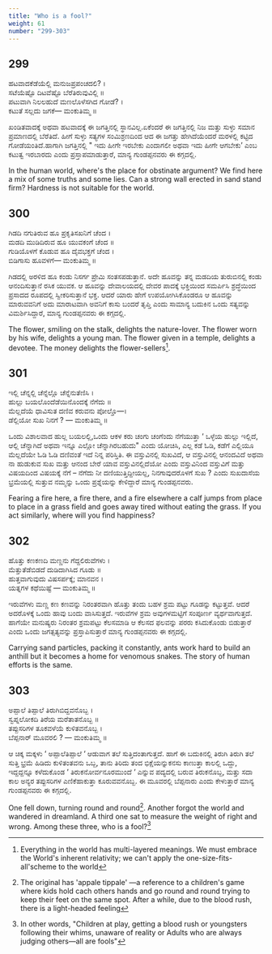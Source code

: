 ```yaml
---
title: "Who is a fool?"
weight: 61
number: "299-303"
---
```


## 299

ಹಟವಾದಕೆಡೆಯೆಲ್ಲಿ ಮನುಜಪ್ರಪಂಚದಲಿ? ।  
ಸಟೆಯೆಷ್ಟೊ ದಿಟವೆಷ್ಟೊ ಬೆರೆತಿರುವುವಿಲ್ಲಿ ॥  
ಪಟುವಾಗಿ ನಿಲಲಹುದೆ ಮಣಲೊಳೆಸಗಿದ ಗೋಡೆ? ।  
ಕಟುತೆ ಸಲ್ಲದು ಜಗಕೆ— ಮಂಕುತಿಮ್ಮ ॥

ಖಂಡಿತವಾದಕ್ಕೆ ಅಥವಾ ಹಟವಾದಕ್ಕೆ ಈ ಜಗತ್ತಿನಲ್ಲಿ ಸ್ಥಾನವಿಲ್ಲ.ಏಕೆಂದರೆ ಈ ಜಗತ್ತಿನಲ್ಲಿ ನಿಜ ಮತ್ತು ಸುಳ್ಳು ಸಮಾನ ಪ್ರಮಾಣದಲ್ಲಿ ಬೆರೆತಿದೆ. ಹೀಗೆ ಸುಳ್ಳು ಸತ್ಯಗಳ ಸಂಮಿಶ್ರಣದಿಂದ ಆದ ಈ ಜಗತ್ತು ಹೇಗಿದೆಯೆಂದರೆ ಮರಳಲ್ಲಿ ಕಟ್ಟಿದ ಗೋಡೆಯಂತಿದೆ.ಹಾಗಾಗಿ ಜಗತ್ತಿನಲ್ಲಿ \" ಇದು ಹೀಗೇ ಇರಬೇಕು ಎಂದಾಗಲೀ ಅಥವಾ ಇದು ಹೀಗೇ ಆಗಬೇಕು’ ಎಂಬ ಕಟುತ್ವ ಇರಬಾರದು ಎಂದು ಪ್ರಸ್ತಾಪಮಾಡುತ್ತಾರೆ, ಮಾನ್ಯ ಗುಂಡಪ್ಪನವರು ಈ ಕಗ್ಗದಲ್ಲಿ.

In the human world, where's the place for obstinate argument? We find here a mix of some truths and some lies. Can a strong wall erected in sand stand firm? Hardness is not suitable for the world.

## 300

ಗಿಡದಿ ನಗುತಿರುವ ಹೂ ಪ್ರಕೃತಿಸಖನಿಗೆ ಚೆಂದ ।  
ಮಡದಿ ಮುಡಿದಿರುವ ಹೂ ಯುವಕಂಗೆ ಚೆಂದ ॥  
ಗುಡಿಯೊಳಗೆ ಕೊಡುವ ಹೂ ದೈವಭಕ್ತಗೆ ಚೆಂದ ।  
ಬಿಡಿಗಾಸು ಹೂವಳಗೆ— ಮಂಕುತಿಮ್ಮ ॥

ಗಿಡದಲ್ಲಿ ಅರಳಿದ ಹೂ ಕಂಡು ನಿಸರ್ಗ ಪ್ರೇಮಿ ಸಂತಸಪಡುತ್ತಾನೆ. ಅದೇ ಹೂವನ್ನು ತನ್ನ ಮಡದಿಯ ತುರುಬಿನಲ್ಲಿ ಕಂಡು ಆನಂದಿಸುತ್ತಾನೆ ರಸಿಕ ಯುವಕ. ಆ ಹೂವನ್ನು ದೇವಾಲಯದಲ್ಲಿ ದೇವರ ಪಾದಕ್ಕೆ ಭಕ್ತಿಯಿಂದ ಸಮರ್ಪಿಸಿ ಶ್ರದ್ಧೆಯಿಂದ ಪ್ರಸಾದದ ರೂಪದಲ್ಲಿ ಸ್ವೀಕರಿಸುತ್ತಾನೆ ಭಕ್ತ. ಆದರೆ ಯಾರು ಹೇಗೆ ಉಪಯೋಗಿಸಿಕೊಂಡರೂ ಆ ಹೂವನ್ನು ಮಾರುವವನಿಗೆ ಅದು ಮಾರಾಟವಾಗಿ ಅವನಿಗೆ ಕಾಸು ಬಂದರೆ ತೃಪ್ತಿ ಎಂದು ಸಾಮಾನ್ಯ ಬದುಕಿನ ಒಂದು ಸತ್ಯವನ್ನು ವಿಮರ್ಶಿಸಿದ್ದಾರೆ, ಮಾನ್ಯ ಗುಂಡಪ್ಪನವರು ಈ ಕಗ್ಗದಲ್ಲಿ.

The flower, smiling on the stalk, delights the nature-lover. The flower worn by his wife, delights a young man. The flower given in a temple, delights a devotee. The money delights the flower-sellers[^107].

## 301

ಇಲ್ಲಿ ಚೆನ್ನಲ್ಲಿ ಚೆನ್ನೆಲ್ಲೊ ಚೆನ್ನೆನುತೆಣಿಸಿ ।  
ಹುಲ್ಲು ಬಯಲೊಂದೆಡೆಯಿನೊಂದಕ್ಕೆ ನೆಗೆದು ॥  
ಮೆಲ್ಲದೆಯೆ ಧಾವಿಸುತ ದಣಿವ ಕರುವನು ಪೋಲ್ತೊ—।  
ಡೆಲ್ಲಿಯೋ ಸುಖ ನಿನಗೆ ? — ಮಂಕುತಿಮ್ಮ ॥

ಒಂದು ವಿಶಾಲವಾದ ಹುಲ್ಲ ಬಯಲಲ್ಲಿ,ಒಂದು ಆಕಳ ಕರು ಚಂಗು ಚಂಗೆಂದು ನೆಗೆಯುತ್ತಾ ‘ ಒಳ್ಳೆಯ ಹುಲ್ಲು ಇಲ್ಲಿದೆ, ಆಲ್ಲಿ ಚೆನ್ನಾಗಿದೆ ಅಥವಾ ಇನ್ನೂ ಎಲ್ಲೋ ಚೆನ್ನಾಗಿರಬಹುದು\" ಎಂದು ಯೋಚಿಸಿ, ಎಲ್ಲ ಕಡೆ ಓಡಿ, ಕಡೆಗೆ ಎಲ್ಲಿಯೂ ಮೆಲ್ಲದೆಯೇ ಓಡಿ ಓಡಿ ದಣಿವಂತೆ ಇದೆ ನಿನ್ನ ಪರಿಸ್ತಿತಿ. ಈ ವಸ್ತುವಿನಲ್ಲಿ ಸುಖವಿದೆ, ಆ ವಸ್ತುವಿನಲ್ಲಿ ಆನಂದವಿದೆ ಅಥವಾ ನಾ ಹುಡುಕುವ ಸುಖ ಮತ್ತು ಆನಂದ ಬೇರೆ ಯಾವ ವಸ್ತುವಿನಲ್ಲಿದೆಯೋ ಎಂದು ವಸ್ತುವಿನಿಂದ ವಸ್ತುವಿಗೆ ಮತ್ತು ವಿಷಯದಿಂದ ವಿಷಯಕ್ಕೆ ನೆಗೆ – ನೆಗೆದು ನೀ ದಣಿಯುತ್ತಿದ್ದೀಯಲ್ಲ, ನಿನಗಾವುದರೊಳಗೆ ಸುಖ ? ಎಂದು ಸುಖದಾಸೆಯ ಭ್ರಮೆಯಲ್ಲಿ ಸುತ್ತುವ ನಮ್ಮನ್ನು ಒಂದು ಪ್ರಶ್ನೆಯನ್ನು ಕೇಳಿದ್ದಾರೆ ಮಾನ್ಯ ಗುಂಡಪ್ಪನವರು.

Fearing a fire here, a fire there, and a fire elsewhere a calf jumps from place to place in a grass field and goes away tired without eating the grass. If you act similarly, where will you find happiness?

## 302

ಹೊತ್ತು ಕಣಕಣದಿ ಮಣ್ಣನು ಗೆದ್ದಲಿರುವೆಗಳು ।  
ಮೆತ್ತುತೆಡೆಬಿಡದೆ ದುಡಿದಾಗಿಸಿದ ಗೂಡು ॥  
ಹುತ್ತವಾಗುವುದು ವಿಷಸರ್ಪಕ್ಕೆ; ಮಾನವನ ।  
ಯತ್ನಗಳ ಕಥೆಯಿಷ್ಟೆ — ಮಂಕುತಿಮ್ಮ ॥

ಇರುವೆಗಳು ಮಣ್ಣ ಕಣ ಕಣವನ್ನು ನಿರಂತರವಾಗಿ ಹೊತ್ತು ತಂದು ಬಹಳ ಶ್ರಮ ಪಟ್ಟು ಗೂಡನ್ನು ಕಟ್ಟುತ್ತವೆ. ಆದರೆ ಅದರೊಳಕ್ಕೆ ಒಂದು ಹಾವು ಬಂದು ವಾಸಿಸುತ್ತದೆ. ಇರುವೆಗಳ ಶ್ರಮ ಅವುಗಳಮಟ್ಟಿಗೆ ಸಂಪೂರ್ಣ ವ್ಯರ್ಥವಾಗುತ್ತದೆ. ಹಾಗೆಯೇ ಮನುಷ್ಯರು ನಿರಂತರ ಶ್ರಮಪಟ್ಟು ಕೆಲಸಮಾಡಿ ಆ ಕೆಲಸದ ಫಲವನ್ನು ಪರರು ಕಸಿದುಕೊಂಡು ಬಿಡುತ್ತಾರೆ ಎಂದು ಒಂದು ಜಗತ್ಸತ್ಯವನ್ನು ಪ್ರಸ್ತಾಪಿಸುತ್ತಾರೆ ಮಾನ್ಯ ಗುಂಡಪ್ಪನವರು ಈ ಕಗ್ಗದಲ್ಲಿ.

Carrying sand particles, packing it constantly, ants work hard to build an anthill but it becomes a home for venomous snakes. The story of human efforts is the same.

## 303

ಅಪ್ಪಾಲೆ ತಿಪ್ಪಾಲೆ ತಿರುಗಿಬಿದ್ದವನೊಬ್ಬ ।  
ಸ್ವಪ್ನಲೋಕದಿ ತಿರೆಯ ಮರೆತಾತನೊಬ್ಬ ॥  
ತಪ್ಪುಸರಿಗಳ ತೂಕವಳೆಯೆ ಕುಳಿತವನೊಬ್ಬ ।  
ಬೆಪ್ಪನಾರ್ ಮೂವರಲಿ ? — ಮಂಕುತಿಮ್ಮ ॥

ಆ ಚಿಕ್ಕ ಮಕ್ಕಳು ‘ ಅಪ್ಪಾಲೆತಿಪ್ಪಾಲೆ ‘ ಆಡುವಾಗ ತಲೆ ಸುತ್ತಿದಂತಾಗುತ್ತದೆ. ಹಾಗೆ ಈ ಬದುಕಿನಲ್ಲಿ ತಿರುಗಿ ತಿರುಗಿ ತಲೆ ಸುತ್ತಿ ಭ್ರಮೆ ಹಿಡಿದು ಕುಳಿತಂತವನು ಒಬ್ಬ, ತಾನು ತಿರಿದು ತಂದ ಭಿಕ್ಷೆಯನ್ನುಕನಸು ಕಾಣುತ್ತಾ ಕಾಲಲ್ಲಿ ಒದ್ದು, ಇದ್ದದ್ದನ್ನೂ ಕಳೆದುಕೊಂಡ ‘ ತಿರುಕನೋರ್ವನೂರಮುಂದೆ ‘ ಎನ್ನುವ ಪದ್ಯದಲ್ಲಿ ಬರುವ ತಿರುಕನೊಬ್ಬ, ಮತ್ತು ಸದಾ ಕಾಲ ಅನ್ಯರ ತಪ್ಪುಸರಿಗಳ ಎಣಿಕೆಹಾಕುತ್ತಾ ಕೂರುವವನೊಬ್ಬ. ಈ ಮೂವರಲ್ಲಿ ಬೆಪ್ಪನಾರು ಎಂದು ಕೇಳುತ್ತಾರೆ ಮಾನ್ಯ ಗುಂಡಪ್ಪನವರು ಈ ಕಗ್ಗದಲ್ಲಿ.

One fell down, turning round and round[^108]. Another forgot the world and wandered in dreamland. A third one sat to measure the weight of right and wrong. Among these three, who is a fool?[^109]

[^107]:
    Everything in the world has multi-layered meanings. We must embrace the
    World's inherent relativity; we can't apply the one-size-fits-all'scheme to the world

[^108]: The original has 'appale tippale' —a reference to a children's game where kids hold cach others hands and go round and round trying to keep their feet on the same spot. After a while, due to the blood rush, there is a light-headed feeling
[^109]:
    In other words, "Children at play, getting a blood rush or youngsters following
    their whims, unaware of reality or Adults who are always judging others—all are
    fools"
